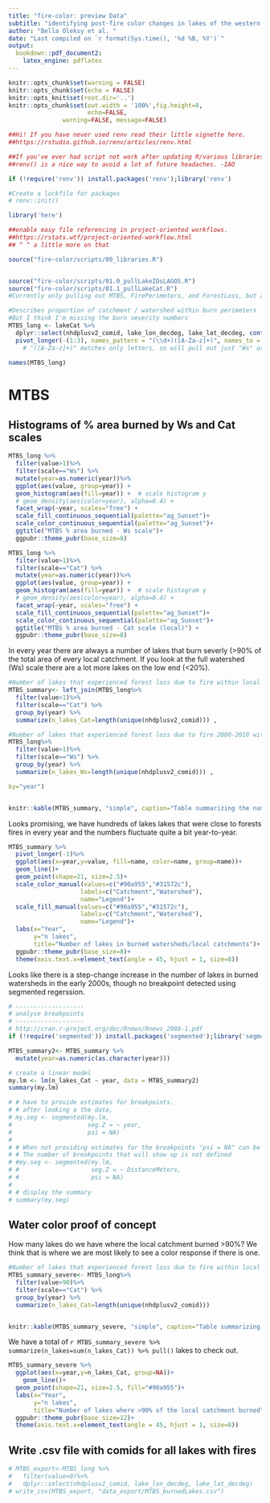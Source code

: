 ```yaml
---
title: "fire-color: preview Data"
subtitle: "identifying post-fire color changes in lakes of the western U.S."
author: "Bella Oleksy et al. "
date: "Last compiled on `r format(Sys.time(), '%d %B, %Y')`"
output:
  bookdown::pdf_document2:
    latex_engine: pdflatex
---
```


```r
knitr::opts_chunk$set(warning = FALSE)
knitr::opts_chunk$set(echo = FALSE)
knitr::opts_knit$set(root.dir='..')
knitr::opts_chunk$set(out.width = '100%',fig.height=8,
                      echo=FALSE, 
               warning=FALSE, message=FALSE) 

```



```r
##Hi! If you have never used renv read their little vignette here. 
##https://rstudio.github.io/renv/articles/renv.html

##If you've ever had script not work after updating R/various libraries, using
##renv() is a nice way to avoid a lot of future headaches. -IAO

if (!require('renv')) install.packages('renv');library('renv')

#Create a lockfile for packages
# renv::init()
```


```r
library('here')

##enable easy file referencing in project-oriented workflows.
##https://rstats.wtf/project-oriented-workflow.html
## ^ ^ a little more on that

source("fire-color/scripts/00_libraries.R")



```


```r
source("fire-color/scripts/01.0_pullLakeIDsLAGOS.R")
source("fire-color/scripts/01.1_pullLakeCat.R")
#Currently only pulling out MTBS, FirePerimeters, and ForestLoss, but all the other data is in that R file and commented out for speed. 

```


```r
#Describes proportion of catchment / watershed within burn perimeters
#But I think I'm missing the burn severity numbers 
MTBS_long <- lakeCat %>%
  dplyr::select(nhdplusv2_comid, lake_lon_decdeg, lake_lat_decdeg, contains("MTBS"))%>%
  pivot_longer(-(1:3), names_pattern = "(\\d+)([A-Za-z]+)", names_to = c("year","scale"))
    # "([A-Za-z]+)" matches only letters, so will pull out just "Ws" or "Cat". "(\\d+)" matches digits and will pull out the year.
  
names(MTBS_long)
```

# MTBS
## Histograms of % area burned by Ws and Cat scales

```r
MTBS_long %>%
  filter(value>1)%>%
  filter(scale=="Ws") %>%
  mutate(year=as.numeric(year))%>%
  ggplot(aes(value, group=year)) +
  geom_histogram(aes(fill=year)) +  # scale histogram y
  # geom_density(aes(color=year), alpha=0.4) +
  facet_wrap(~year, scales="free") +
  scale_fill_continuous_sequential(palette="ag_Sunset")+
  scale_color_continuous_sequential(palette="ag_Sunset")+
  ggtitle("MTBS % area burned - Ws scale")+
  ggpubr::theme_pubr(base_size=8)
```
\newpage
```r
MTBS_long %>%
  filter(value>1)%>%
  filter(scale=="Cat") %>%
  mutate(year=as.numeric(year))%>%
  ggplot(aes(value, group=year)) +
  geom_histogram(aes(fill=year)) +  # scale histogram y
  # geom_density(aes(color=year), alpha=0.4) +
  facet_wrap(~year, scales="free") +
  scale_fill_continuous_sequential(palette="ag_Sunset")+
  scale_color_continuous_sequential(palette="ag_Sunset")+
  ggtitle("MTBS % area burned - Cat scale (local)") +
  ggpubr::theme_pubr(base_size=8)
```

In every year there are always a number of lakes that burn severly (>90% of the total area of every local catchment. If you look at the full watershed (Ws) scale there are a lot more lakes on the low end (<20%).

```r

#Number of lakes that experienced forest loss due to fire within local catchment
MTBS_summary<- left_join(MTBS_long%>%
  filter(value>1)%>%
  filter(scale=="Cat") %>%
  group_by(year) %>%
  summarize(n_lakes_Cat=length(unique(nhdplusv2_comid))) ,

#Number of lakes that experienced forest loss due to fire 2000-2010 within larger watershed
MTBS_long%>%
  filter(value>1)%>%
  filter(scale=="Ws") %>%
  group_by(year) %>%
  summarize(n_lakes_Ws=length(unique(nhdplusv2_comid))) ,

by="year")


knitr::kable(MTBS_summary, "simple", caption="Table summarizing the number of lakes with any percentage burn (>1%) at the local catchment (Cat) and full watershed (Ws) scale, by year")
```

Looks promising, we have hundreds of lakes lakes that were close to forests fires in every year and the numbers fluctuate quite a bit year-to-year.

```r
MTBS_summary %>%
  pivot_longer(-1)%>%
  ggplot(aes(x=year,y=value, fill=name, color=name, group=name))+
  geom_line()+
  geom_point(shape=21, size=2.5)+
  scale_color_manual(values=c("#90a955","#31572c"),
                    labels=c("Catchment","Watershed"),
                    name="Legend")+
  scale_fill_manual(values=c("#90a955","#31572c"),
                    labels=c("Catchment","Watershed"),
                    name="Legend")+
  labs(x="Year",
       y="n lakes",
       title="Number of lakes in burned watersheds/local catchments")+
  ggpubr::theme_pubr(base_size=8)+
  theme(axis.text.x=element_text(angle = 45, hjust = 1, size=8))


```

Looks like there is a step-change increase in the number of lakes in burned watersheds in the early 2000s, though no breakpoint detected using segmented regerssion. 

```r
# -------------------
# analyse breakpoints
# -------------------
# http://cran.r-project.org/doc/Rnews/Rnews_2008-1.pdf
if (!require('segmented')) install.packages('segmented');library('segmented')

MTBS_summary2<- MTBS_summary %>%
  mutate(year=as.numeric(as.character(year)))

# create a linear model
my.lm <- lm(n_lakes_Cat ~ year, data = MTBS_summary2)
summary(my.lm)

# # have to provide estimates for breakpoints.
# # after looking a the data, 
# my.seg <- segmented(my.lm, 
#                     seg.Z = ~ year, 
#                     psi = NA)
# 
# # When not providing estimates for the breakpoints "psi = NA" can be used.
# # The number of breakpoints that will show up is not defined
# #my.seg <- segmented(my.lm, 
# #                    seg.Z = ~ DistanceMeters, 
# #                    psi = NA)
# 
# # display the summary
# summary(my.seg)

```
\newpage
## Water color proof of concept

How many lakes do we have where the local catchment burned >90%? We think that is where we are most likely to see a color response if there is one. 

```r

#Number of lakes that experienced forest loss due to fire within local catchment
MTBS_summary_severe<- MTBS_long%>%
  filter(value>90)%>%
  filter(scale=="Cat") %>%
  group_by(year) %>%
  summarize(n_lakes_Cat=length(unique(nhdplusv2_comid)))


knitr::kable(MTBS_summary_severe, "simple", caption="Table summarizing the number of lakes with any percentage burn (>90%) at the local catchment (Cat) and full watershed (Ws) scale, by year")
```

We have a total of `r MTBS_summary_severe %>% summarize(n_lakes=sum(n_lakes_Cat)) %>% pull()` lakes to check out. 

```r
MTBS_summary_severe %>%
  ggplot(aes(x=year,y=n_lakes_Cat, group=NA))+
    geom_line()+
  geom_point(shape=21, size=2.5, fill="#90a955")+
  labs(x="Year",
       y="n lakes",
       title="Number of lakes where >90% of the local catchment burned")+
  ggpubr::theme_pubr(base_size=12)+
  theme(axis.text.x=element_text(angle = 45, hjust = 1, size=8))


```

## Write .csv file with comids for all lakes with fires
```r

# MTBS_export<-MTBS_long %>%
#   filter(value>0)%>%
#   dplyr::select(nhdplusv2_comid, lake_lon_decdeg, lake_lat_decdeg)
# write_csv(MTBS_export, "data_export/MTBS_burnedLakes.csv")

```

<!-- #Does the number of small fires look like it's increasing? -->
<!-- MTBS_long %>% -->
<!--   filter(value>0 & value<20)%>% -->
<!--   filter(scale=="Cat") %>% -->
<!--   mutate(year=as.numeric(year))%>% -->
<!--   ggplot(aes(value, group=year)) + -->
<!--   scale_color_continuous_sequential(palette="ag_Sunset")+ -->
<!--   geom_density(aes(color=year)) + -->
<!--   # facet_wrap(~year) + -->
<!--   ggtitle("MTBS % area burned - Cat scale (local)")+ -->
<!--   theme_dark() -->


<!-- #Does the number of moderate fires look like it's increasing? -->
<!-- MTBS_long %>% -->
<!--   filter(value>20 & value<80)%>% -->
<!--   filter(scale=="Cat") %>% -->
<!--   mutate(year=as.numeric(year))%>% -->
<!--   ggplot(aes(value, group=year)) + -->
<!--   scale_color_continuous_sequential(palette="ag_Sunset")+ -->
<!--   geom_density(aes(color=year)) + -->
<!--   # facet_wrap(~year) + -->
<!--   ggtitle("MTBS % area burned - Cat scale (local)")+ -->
<!--   theme_dark() -->



<!-- names(FirePerimeters) -->

<!-- FirePeriments_long<- FirePerimeters %>% -->
<!--       pivot_longer(-(1:6), names_pattern = "([A-Za-z]+)(\\d+)([A-Za-z]+)", names_to = c("units","year","scale")) -->

<!-- FirePeriments_long %>% -->
<!--   filter(value>0 & value <25)%>% -->
<!--   filter(scale=="Ws") %>% -->
<!--   ggplot(aes(value)) + -->
<!--   geom_histogram() + -->
<!--   facet_wrap(~year, scales="free") + -->
<!--   ggtitle("% Forest loss to fire - Ws scale") -->

<!-- FirePeriments_long %>% -->
<!--   filter(value>0 & value <25)%>% -->
<!--   filter(scale=="Cat") %>% -->
<!--   ggplot(aes(value)) + -->
<!--   geom_histogram() + -->
<!--   facet_wrap(~year, scales="free") + -->
<!--   ggtitle("% Forest loss to fire - local Cat scale") -->



<!-- #Number of lakes that experienced forest loss due to fire 2000-2010 within local catchment -->
<!-- FirePeriments_long%>% -->
<!--   filter(value>0)%>% -->
<!--   filter(scale=="Cat") %>% -->
<!--   group_by(year) %>% -->
<!--   summarize(n_lakes=length(unique(nhdplusv2_comid))) -->


<!-- #Number of lakes that experienced forest loss due to fire 2000-2010 within larger watershed -->
<!-- FirePeriments_long%>% -->
<!--   filter(value>0)%>% -->
<!--   filter(scale=="Ws") %>% -->
<!--   group_by(year) %>% -->
<!--   summarize(n_lakes=length(unique(nhdplusv2_comid))) -->



<!-- ``` -->

<!-- Note that the `echo = FALSE` parameter was added to the code chunk to prevent printing of the R code that generated the plot. -->
